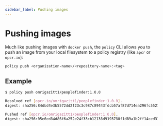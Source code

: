 ```yaml
---
sidebar_label: Pushing images
---
```


# Pushing images

Much like pushing images with `docker push`, the `policy` CLI allows you to push an image
from your local filesystem to a policy registry (like `apcr` or `opcr.io`):

```bash
policy push <organization-name>/<repository-name>:<tag>
```

## Example

```bash
$ policy push omrigazitt1/peoplefinder:1.0.0

Resolved ref [opcr.io/omrigazitt1/peoplefinder:1.0.0].
digest: sha256:84dbd4e3b5572dd2f23c3c987c89443fdcb57af87d714ea296fc552192fb17e9

Pushed ref [opcr.io/omrigazitt1/peoplefinder:1.0.0].
digest: sha256:05e6ed84d86f6a252e24f33cb12138d9193780f1d89a1b2ff14ced315fdf8481
```
